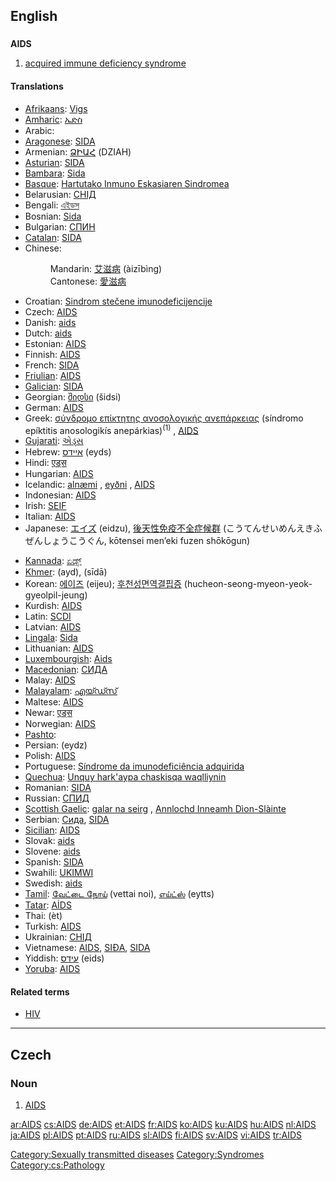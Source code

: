 {{see|aids}}
==English==
{{wikipedia}}

==={{acronym}}===
'''AIDS'''

# {{disease}} [[acquired immune deficiency syndrome]]

====Translations====
{{trans-top|acquired immune deficiency syndrome}}
* [[Afrikaans]]: [[Vigs]]
* [[Amharic]]: [[ኤድስ]]
* Arabic: {{ARchar|[[متلازمة نقص المناعة المكتسبة]]}} {{f}}
* [[Aragonese]]: [[SIDA]]
* Armenian: [[ՁԻԱՀ]] (DZIAH)
* [[Asturian]]: [[SIDA]]
* [[Bambara]]: [[Sida]]
* [[Basque]]: [[Hartutako Inmuno Eskasiaren Sindromea]]
* Belarusian: [[СНІД]]
* Bengali: [[এইডস]]
* Bosnian: [[Sida]]
* Bulgarian: [[СПИН]]
* [[Catalan]]: [[SIDA]] {{m}}
* Chinese:
*: Mandarin: [[艾滋病]] (àizībìng) <!-- for full name see [[acquired immune deficiency syndrome]]-->
*: Cantonese: [[愛滋病]]
* Croatian: [[Sindrom stečene imunodeficijencije]] {{m}}
* Czech: [[#Czech|AIDS]]
* Danish: [[aids]]
* Dutch: [[aids]] {{m}}
* Estonian: [[#Estonian|AIDS]]
* Finnish: [[AIDS#Finnish|AIDS]]
* French: [[SIDA]] {{m}}
* [[Friulian]]: [[#Friulian|AIDS]]
* [[Galician]]: [[SIDA]]
* Georgian: [[შიდსი]] (šidsi)
* German: [[AIDS#German|AIDS]]
* Greek: [[σύνδρομο επίκτητης ανοσολογικής ανεπάρκειας]] (síndromo epíktitis anosologikís anepárkias)<sup>(1)</sup> {{n}}, [[AIDS#Greek|AIDS]] {{n}}
* [[Gujarati]]: [[એડ્સ]]
* Hebrew: [[איידס]] (eyds)
* Hindi: [[एड्स]]
* Hungarian: [[#Humgarian|AIDS]]
* Icelandic: [[alnæmi]] {{n}}, [[eyðni]] {{f}}, [[AIDS#Icelandic|AIDS]] {{n}}
* Indonesian: [[#Indonesian|AIDS]]
* Irish: [[SEIF]]
* Italian: [[AIDS#Italian|AIDS]]
* Japanese: [[エイズ]] (eidzu), [[後天性免疫不全症候群]] (こうてんせいめんえきふぜんしょうこうぐん, kōtensei men’eki fuzen shōkōgun)
{{trans-mid}}
* [[Kannada]]: [[ಏಡ್ಸ್]]
* [[Khmer]]: {{KMchar|[[អេដស៍]]}} (ayd), {{KMchar|[[ស៊ីដា]]}} (sīdā)
* Korean: [[에이즈]] (eijeu); [[후천성면역결핍증]] (hucheon-seong-myeon-yeok-gyeolpil-jeung)
* Kurdish: [[#Kurdish|AIDS]]
* Latin: [[SCDI]]
* Latvian: [[#Latvian|AIDS]]
* [[Lingala]]: [[Sida]]
* Lithuanian: [[#Lithuanian|AIDS]]
* [[Luxembourgish]]: [[Aids]]
* [[Macedonian]]: [[СИДА]]
* Malay: [[#Malay|AIDS]]
* [[Malayalam]]: [[എയ്ഡ്സ്]]
* Maltese: [[#Maltese|AIDS]]
* Newar: [[एड्स]]
* Norwegian: [[#Norwegian|AIDS]]
* [[Pashto]]: {{PSchar|[[اېډز]]}}
* Persian: {{FAchar|[[ایدز]]}} (eydz)
* Polish: [[AIDS#Polish|AIDS]] {{m}}
* Portuguese: [[Síndrome da imunodeficiência adquirida]] {{f}}
* [[Quechua]]: [[Unquy hark'aypa chaskisqa waqlliynin]]
* Romanian: [[SIDA]] {{f}}
* Russian: [[СПИД]] {{m}}
* [[Scottish Gaelic]]: [[galar na seirg]] {{m}}, [[Annlochd Inneamh Dìon-Slàinte]] {{f}}
* Serbian: [[Сида]], [[SIDA]]
* [[Sicilian]]: [[#Sicilian|AIDS]]
* Slovak: [[aids]]
* Slovene: [[aids]]
* Spanish: [[SIDA]] {{m}}
* Swahili: [[UKIMWI]]
* Swedish: [[aids]]
* [[Tamil]]: [[வேட்டை நோய்]] (vettai noi), [[எய்ட்ஸ்]] (eytts)
* [[Tatar]]: [[AİDS]]
* Thai: {{THchar|[[เอดส์]]}} (èt)
* Turkish: [[#Turkish|AIDS]]
* Ukrainian: [[СНІД]]
* Vietnamese: [[#Vietnamese|AIDS]], [[SIĐA]], [[SIDA#Vietnamese|SIDA]]
* Yiddish: [[עידס]] (eids)
* [[Yoruba]]: [[#Yoruba|AIDS]]
{{trans-bottom}}

====Related terms====
* [[HIV]]

[[Category:Sexually transmitted diseases]]
[[Category:Syndromes]]

----

==Czech==

===Noun===
{{cs-noun}}

# [[#English|AIDS]]

[[Category:cs:Pathology]]

[[ar:AIDS]]
[[cs:AIDS]]
[[de:AIDS]]
[[et:AIDS]]
[[fr:AIDS]]
[[ko:AIDS]]
[[ku:AIDS]]
[[hu:AIDS]]
[[nl:AIDS]]
[[ja:AIDS]]
[[pl:AIDS]]
[[pt:AIDS]]
[[ru:AIDS]]
[[sl:AIDS]]
[[fi:AIDS]]
[[sv:AIDS]]
[[vi:AIDS]]
[[tr:AIDS]]